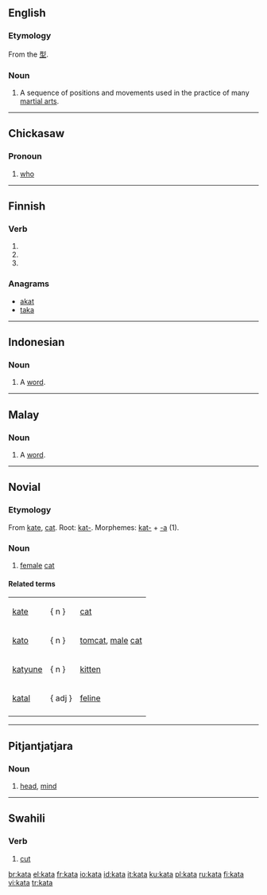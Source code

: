 {{see|Kata}}
==English==
{{wikipedia}}

===Etymology===
From the {{Ja.}} [[型]].

===Noun===
{{en-noun}}

# {{martial arts}} A sequence of positions and movements used in the practice of many [[martial art]]s.

----

==Chickasaw==

===Pronoun===
{{infl|cic|pronoun}}

# {{context|interrogative|lang=cic}} [[who]]

----

==Finnish==

===Verb===
{{infl|fi|verb form}}

# {{fi-indicative present connegative of|kattaa}}
# {{fi-second person singular imperative present of|kattaa}}
# {{fi-second person singular imperative connegative of|kattaa}}

===Anagrams===
*[[akka|akat]]
*[[taka]]

----

==Indonesian==

===Noun===
{{infl|id|noun}}

# A [[word]].

----

==Malay==

===Noun===
{{infl|ms|noun}}

# A [[word]].

----

==Novial==

===Etymology===
From [[kate]], [[cat]].
Root: [[kat-]].
Morphemes: [[kat-]] + [[-a]] (1).

===Noun===
{{infl|nov|noun}}

# [[female]] [[cat]]

====Related terms====
{|
|[[kate]] ||   { n }   ||[[cat]]
|-
|[[kato]] ||   { n }   || [[tomcat]], [[male]] [[cat]]
|-
|[[katyune]] ||   { n }   || [[kitten]]
|-
|[[katal]] ||   { adj }   || [[feline]]
|-
|}

----

==Pitjantjatjara==

===Noun===
{{infl|pjt|noun}}

# [[head]], [[mind]]

----

==Swahili==

===Verb===
{{infl|sw|verb}}

# [[cut]]

[[br:kata]]
[[el:kata]]
[[fr:kata]]
[[io:kata]]
[[id:kata]]
[[it:kata]]
[[ku:kata]]
[[pl:kata]]
[[ru:kata]]
[[fi:kata]]
[[vi:kata]]
[[tr:kata]]